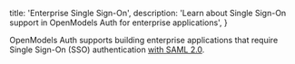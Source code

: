 
  title: 'Enterprise Single Sign-On',
  description: 'Learn about Single Sign-On support in OpenModels Auth for enterprise applications',
}

OpenModels Auth supports building enterprise applications that require Single Sign-On (SSO) authentication [with SAML 2.0](/docs/guides/auth/sso/auth-sso-saml).


